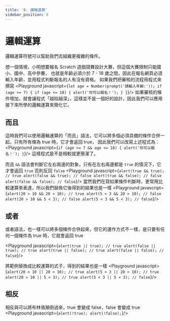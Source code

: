 ```yaml
---
title: '8. 邏輯運算'
sidebar_position: 8
---
```


# 邏輯運算
邏輯運算符號可以幫助我們去組織更複雜的條件。

想一個情境，小明想要報名 Scratch 遊戲競賽設計大賽，但這個大賽限制只能國小、國中、高中參賽，
也就是年齡必須介於 7 - 18 歲之間，因此在報名網頁必須輸入年齡，並用程式判斷報名的人有沒有資格。
如果我們把審核的流程用程式來撰寫
<Playground javascript={`
let age = Number(prompt('請輸入年齡:'));
if (age >= 7) {
    if (age <= 18) {
        alert('你可以報名！');
    }
}
`}/>
如果審核的條件增加，就會讓程式「越陷越深」，這樣並不是一個好的設計，因此我們可以應用接下來所學的邏輯運算來簡化它。

## 而且
這時我們可以使用邏輯運算的「而且」語法，它可以將多個必須具備的條件合併一起，只有所有條為 true 時，它才會返回 true，
因此我們可以改寫上述程式為：
<Playground javascript={`
if (age >= 7 && age <= 18) {
    alert('你可以報名！');
}
`}/>
這樣程式是不是相較就更簡潔了。

而且 `&&` 語法會判斷它左右兩邊的對象，只有在左右兩邊都是 `true` 的情況下，它才會返回 `true` 否則反回 `false`
<Playground javascript={`
alert(true && true); // true
alert(false && true); // false
alert(true && false); // false
alert(false && false); // false
`}/>
當然我們在寫如果條件判斷時，更常用比較運算來表達，所以我們替換它後得到的結果也是一樣
<Playground javascript={`
alert(20 > 10 && 20 > 10); // true
alert(5 < 3 && 20 > 10); // false
alert(20 > 10 && 5 < 3); // false
alert(5 < 3 && 5 < 3); // false
`}/>

## 或者
或者語法，也一樣可以將多個條件合併起來，但它的運作方式不一樣，是只要有任何一個條件為 true 時，它就會返回 true

<Playground javascript={`
alert(true || true); // true
alert(false || true); // true
alert(true || false); // true
alert(false || false); // false
`}/>

將範例替換成比較運算的式子，得到的結果也是一樣
<Playground javascript={`
alert(20 > 10 || 20 > 10); // true
alert(5 < 3 || 20 > 10); // true
alert(20 > 10 || 5 < 3); // true
alert(5 < 3 || 5 < 3); // false
`}/>

## 相反
相反與可以將布林值顛倒過來，true 會變成 false，false 會變成 true
<Playground javascript={`
alert(!true);
alert(!false);
`}/>